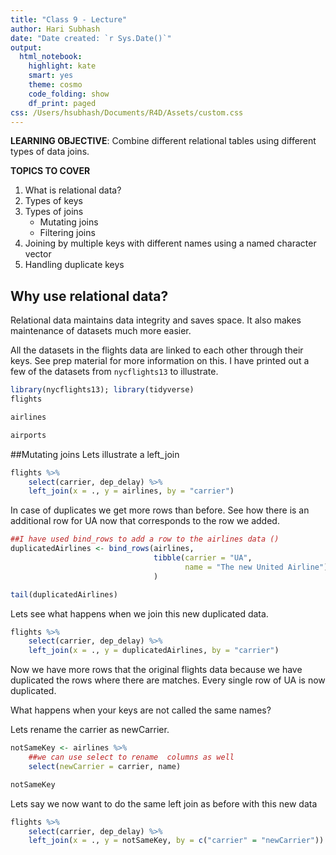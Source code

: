```yaml
---
title: "Class 9 - Lecture"
author: Hari Subhash
date: "Date created: `r Sys.Date()`"
output:
  html_notebook:
    highlight: kate
    smart: yes
    theme: cosmo
    code_folding: show
    df_print: paged
css: /Users/hsubhash/Documents/R4D/Assets/custom.css
---
```

**LEARNING OBJECTIVE**: Combine different relational tables using different types of data joins.

**TOPICS TO COVER**

1. What is relational data?
2. Types of keys
3. Types of joins
    + Mutating joins
    + Filtering joins
4. Joining by multiple keys with different names using a named character vector
5. Handling duplicate keys

## Why use relational data?

Relational data maintains data integrity and saves space. It also makes maintenance of datasets much more easier.

All the datasets in the flights data are linked to each other through their keys. See prep material for more information on this. I have printed out a few of the datasets from `nycflights13` to illustrate.
```r
library(nycflights13); library(tidyverse)
flights
```

```r
airlines
```

```r
airports
```

##Mutating joins
Lets illustrate a left_join
```r
flights %>% 
    select(carrier, dep_delay) %>% 
    left_join(x = ., y = airlines, by = "carrier")
```

In case of duplicates we get more rows than before. See how there is an additional row for UA now that corresponds to the row we added.
```r
##I have used bind_rows to add a row to the airlines data ()
duplicatedAirlines <- bind_rows(airlines, 
                                tibble(carrier = "UA", 
                                       name = "The new United Airline")
                                )

tail(duplicatedAirlines)
```
Lets see what happens when we join this new duplicated data.
```r
flights %>% 
    select(carrier, dep_delay) %>% 
    left_join(x = ., y = duplicatedAirlines, by = "carrier")
```

Now we have more rows that the original flights data because we have duplicated the rows where there are matches. Every single row of UA is now duplicated.

What happens when your keys are not called the same names?

Lets rename the carrier as newCarrier.
```r
notSameKey <- airlines %>% 
    ##we can use select to rename  columns as well
    select(newCarrier = carrier, name)

notSameKey
```

Lets say we now want to do the same left join as before with this new data
```r
flights %>% 
    select(carrier, dep_delay) %>% 
    left_join(x = ., y = notSameKey, by = c("carrier" = "newCarrier"))
```



